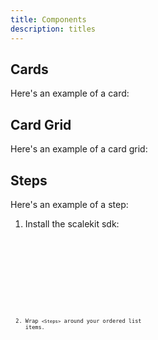 ```yaml
---
title: Components
description: titles
---
```



## Cards

Here's an example of a card:

<Card title="Card Title" description="Card Description" icon="star"> </Card>

## Card Grid

Here's an example of a card grid:

<CardGrid>
  <Card title="Card Title 1" description="Card Description 1" icon="star"> </Card>
  <Card title="Card Title 2" description="Card Description 2" icon="apple"> </Card>
  <Card title="Card Title 3" description="Card Description 3" icon="backstage">
  </Card>
</CardGrid>

## Steps

Here's an example of a step:


<Steps>

1. Install the scalekit sdk:

   <Tabs>
     <TabItem label="npm">
       <Code code={`npm install @scalekit/sdk`} lang="sh" />
     </TabItem>
     <TabItem label="pnpm">
       <Code code={`pnpm add @scalekit/sdk`} lang="sh" />
     </TabItem>
     <TabItem label="yarn">
       <Code code={`yarn add @scalekit/sdk`} lang="sh" />
     </TabItem>
   </Tabs>

2. Wrap `<Steps>` around your ordered list items.

</Steps>
